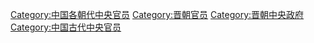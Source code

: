 [[Category:中国各朝代中央官员|Category:中国各朝代中央官员]]
[[Category:晋朝官员|Category:晋朝官员]]
[[Category:晋朝中央政府|Category:晋朝中央政府]]
[[Category:中国古代中央官员|Category:中国古代中央官员]]